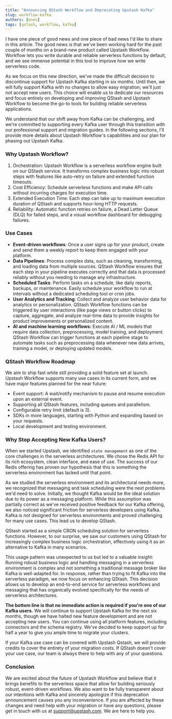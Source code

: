 ```yaml
---
title: "Announcing QStash Workflow and Deprecating Upstash Kafka"
slug: workflow-kafka
authors: [enes]
tags: [qstash, workflow, kafka]
---
```


I have one piece of good news and one piece of bad news I'd like to share in this article. The good news is that we've been working hard for the past couple of months on a brand-new product called Upstash Workflow. Workflow lets you write durable and reliable serverless functions by default, and we see immense potential in this tool to improve how we write serverless code.

As we focus on this new direction, we've made the difficult decision to discontinue support for Upstash Kafka starting in six months. Until then, we will fully support Kafka with no changes to allow easy migration; we'll just not accept new users. This choice will enable us to dedicate our resources and focus entirely on developing and improving QStash and Upstash Workflow to become the go-to tools for building reliable serverless applications.

We understand that our shift away from Kafka can be challenging, and we're committed to supporting every Kafka user through this transition with our professional support and migration guides. In the following sections, I'll provide more details about Upstash Workflow's capabilities and our plan for phasing out Upstash Kafka.

### Why Upstash Workflow?

1. Orchestration: Upstash Workflow is a serverless workflow engine built on our QStash service. It transforms complex business logic into robust steps with features like auto-retry on failure and extended function timeouts.
2. Cost Efficiency: Schedule serverless functions and make API calls without incurring charges for execution time.
3. Extended Execution Time: Each step can take up to maximum execution duration of QStash and supports hour-long HTTP requests.
4. Reliability: Automatic function retries on failure, a Dead Letter Queue (DLQ) for failed steps, and a visual workflow dashboard for debugging failures.

### Use Cases

- **Event-driven workflows**: Once a user signs up for your product, create and send them a weekly report to keep them engaged with your platform.
- **Data Pipelines**: Process complex data, such as cleaning, transforming, and loading data from multiple sources. QStash Workflow ensures that each step in your pipeline executes correctly and that data is processed reliably without you needing to manage any infrastructure.
- **Scheduled Tasks**: Perform tasks on a schedule, like daily reports, backups, or maintenance. Easily schedule your workflow to run at intervals without a dedicated scheduling tool or cron jobs.
- **User Analytics and Tracking**: Collect and analyze user behavior data for analytics or personalization. QStash Workflow functions can be triggered by user interactions (like page views or button clicks) to capture, aggregate, and analyze real-time data to provide insights for product improvements or personalized content.
- **AI and machine learning workflows:** Execute AI / ML models that require data collection, preprocessing, model training, and deployment. QStash Workflow can trigger functions at each pipeline stage to automate tasks such as preprocessing data whenever new data arrives, training a model, or deploying updated models.

### QStash Workflow Roadmap

We aim to ship fast while still providing a solid feature set at launch. Upstash Workflow supports many use cases in its current form, and we have major features planned for the near future:

- Event support: A wait/notify mechanism to pause and resume execution upon an external event.
- Supporting all QStash features, including queues and parallelism.
- Configurable retry limit (default is 3).
- SDKs in more languages, starting with Python and expanding based on your requests.
- Local development and testing environment.

### Why Stop Accepting New Kafka Users?

When we started Upstash, we identified `state management` as one of the core challenges in the serverless architectures. We chose the Redis API for its rich ecosystem, clean interface, and ease of use. The success of our Redis offering has proven our hypothesis that this is something the serverless environment has lacked until that point. 

As we studied the serverless environment and its architectural needs more, we recognized that messaging and task scheduling were the next problems we'd need to solve. Initially, we thought Kafka would be the ideal solution due to its power as a messaging platform. While this assumption was partially correct as we've received positive feedback for our Kafka offering, we also noticed significant friction for serverless developers using Kafka. Kafka is not designed for serverless environments and proved challenging for many use cases. This lead us to develop QStash.

QStash started as a simple CRON scheduling solution for serverless functions. However, to our surprise, we saw our customers using QStash for increasingly complex business logic orchestration, effectively using it as an alternative to Kafka in many scenarios.

This usage pattern was unexpected to us but led to a valuable insight: Running robust business logic and handling messaging in a serverless environment is complex and not something a traditional message broker like Kafka is well-adapted for. In response, rather than trying to fit Kafka into the serverless paradigm, we now focus on enhancing QStash. This decision allows us to develop an end-to-end service for serverless workflows and messaging that has organically evolved specifically for the needs of serverless architectures.

**The bottom line is that no immediate action is required if you're one of our Kafka users.** We will continue to support Upstash Kafka for the next six months, though we have halted new feature development and are not accepting new users. You can continue using all platform features, including connectors and the schema registry. We've decided to keep support up for half a year to give you ample time to migrate your clusters.

If your Kafka use case can be covered with Upstash Qstash, we will provide credits to cover the entirety of your migration costs. If QStash doesn't cover your use case, our team is always there to help with any of your questions.

### Conclusion

We are excited about the future of Upstash Workflow and believe that it brings benefits to the serverless space that allow for building seriously robust, event-driven workflows. We also want to be fully transparent about our intentions with Kafka and sincerely apologize if this deprecation announcement causes you any inconvenience. If you are affected by these changes and need help with your migration or have any questions, please get in touch with us at [support@upstash.com](mailto:support@upstash.com). We are here to help you.